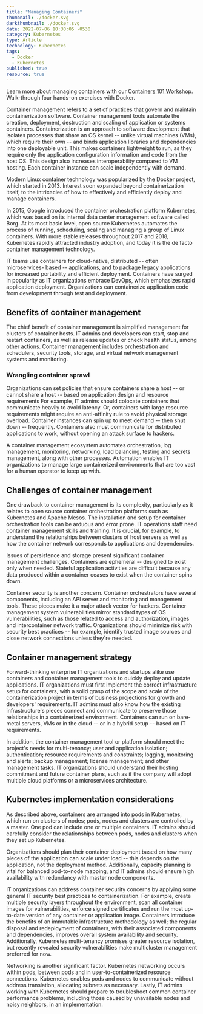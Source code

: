 ```yaml
---
title: "Managing Containers"
thumbnail: ./docker.svg
darkthumbnail: ./docker.svg
date: 2022-07-06 10:30:05 -0530
category: Kubernetes
type: Article
technology: Kubernetes
tags:
  - Docker
  - Kubernetes
published: true
resource: true
---
```



<ResourcesWrapper>
<div className="intro">
  <p>Learn more about managing containers with our <a className="blog" href="https://github.com/khulnasoft/containers-101-workshop">Containers 101 Workshop</a>. Walk-through four hands-on exercises with Docker.</p>
</div>

<p>
  Container management refers to a set of practices that govern and maintain
  containerization software. Container management tools automate the creation,
  deployment, destruction and scaling of application or systems containers.
  Containerization is an approach to software development that isolates
  processes that share an OS kernel -- unlike virtual machines (VMs), which
  require their own -- and binds application libraries and dependencies into one
  deployable unit. This makes containers lightweight to run, as they require
  only the application configuration information and code from the host OS. This
  design also increases interoperability compared to VM hosting. Each container
  instance can scale independently with demand.
</p>
<p>
  Modern Linux container technology was popularized by the Docker project, which
  started in 2013. Interest soon expanded beyond containerization itself, to the
  intricacies of how to effectively and efficiently deploy and manage
  containers.
</p>
<p>
  In 2015, Google introduced the container orchestration platform Kubernetes,
  which was based on its internal data center management software called Borg.
  At its most basic level, open source Kubernetes automates the process of
  running, scheduling, scaling and managing a group of Linux containers. With
  more stable releases throughout 2017 and 2018, Kubernetes rapidly attracted
  industry adoption, and today it is the de facto container management
  technology.
</p>
<p>
  IT teams use containers for cloud-native, distributed -- often microservices-
  based -- applications, and to package legacy applications for increased
  portability and efficient deployment. Containers have surged in popularity as
  IT organizations embrace DevOps, which emphasizes rapid application
  deployment. Organizations can containerize application code from development
  through test and deployment.
</p>
<h2>Benefits of container management</h2>
<p>
  The chief benefit of container management is simplified management for
  clusters of container hosts. IT admins and developers can start, stop and
  restart containers, as well as release updates or check health status, among
  other actions. Container management includes orchestration and schedulers,
  security tools, storage, and virtual network management systems and
  monitoring.
</p>

<h3>Wrangling container sprawl</h3>
<p>
  Organizations can set policies that ensure containers share a host -- or
  cannot share a host -- based on application design and resource requirements
  For example, IT admins should colocate containers that communicate heavily to
  avoid latency. Or, containers with large resource requirements might require
  an anti-affinity rule to avoid physical storage overload. Container instances
  can spin up to meet demand -- then shut down -- frequently. Containers also
  must communicate for distributed applications to work, without opening an
  attack surface to hackers.
</p>
<p>
  A container management ecosystem automates orchestration, log management,
  monitoring, networking, load balancing, testing and secrets management, along
  with other processes. Automation enables IT organizations to manage large
  containerized environments that are too vast for a human operator to keep up
  with.
</p>

<h2>Challenges of container management</h2>
<p>
  One drawback to container management is its complexity, particularly as it
  relates to open source container orchestration platforms such as Kubernetes
  and Apache Mesos. The installation and setup for container orchestration tools
  can be arduous and error prone. IT operations staff need container management
  skills and training. It is crucial, for example, to understand the
  relationships between clusters of host servers as well as how the container
  network corresponds to applications and dependencies.
</p>
<p>
  Issues of persistence and storage present significant container management
  challenges. Containers are ephemeral -- designed to exist only when needed.
  Stateful application activities are difficult because any data produced within
  a container ceases to exist when the container spins down.
</p>
<p>
  Container security is another concern. Container orchestrators have several
  components, including an API server and monitoring and management tools. These
  pieces make it a major attack vector for hackers. Container management system
  vulnerabilities mirror standard types of OS vulnerabilities, such as those
  related to access and authorization, images and intercontainer network
  traffic. Organizations should minimize risk with security best practices --
  for example, identify trusted image sources and close network connections
  unless they're needed.
</p>
<h2>Container management strategy</h2>
<p>
  Forward-thinking enterprise IT organizations and startups alike use containers
  and container management tools to quickly deploy and update applications. IT
  organizations must first implement the correct infrastructure setup for
  containers, with a solid grasp of the scope and scale of the containerization
  project in terms of business projections for growth and developers'
  requirements. IT admins must also know how the existing infrastructure's
  pieces connect and communicate to preserve those relationships in a
  containerized environment. Containers can run on bare-metal servers, VMs or in
  the cloud -- or in a hybrid setup -- based on IT requirements.
</p>
<p>
  In addition, the container management tool or platform should meet the
  project's needs for multi-tenancy; user and application isolation;
  authentication; resource requirements and constraints; logging, monitoring and
  alerts; backup management; license management; and other management tasks. IT
  organizations should understand their hosting commitment and future container
  plans, such as if the company will adopt multiple cloud platforms or a
  microservices architecture.
</p>
<h2>Kubernetes implementation considerations</h2>
<p>
  As described above, containers are arranged into pods in Kubernetes, which run
  on clusters of nodes; pods, nodes and clusters are controlled by a master. One
  pod can include one or multiple containers. IT admins should carefully
  consider the relationships between pods, nodes and clusters when they set up
  Kubernetes.
</p>
<p>
  Organizations should plan their container deployment based on how many pieces
  of the application can scale under load -- this depends on the application,
  not the deployment method. Additionally, capacity planning is vital for
  balanced pod-to-node mapping, and IT admins should ensure high availability
  with redundancy with master node components.
</p>
<p>
  IT organizations can address container security concerns by applying some
  general IT security best practices to containerization. For example, create
  multiple security layers throughout the environment, scan all container images
  for vulnerabilities, enforce signed certificates and run the most up-to-date
  version of any container or application image. Containers introduce the
  benefits of an immutable infrastructure methodology as well; the regular
  disposal and redeployment of containers, with their associated components and
  dependencies, improves overall system availability and security. Additionally,
  Kubernetes multi-tenancy promises greater resource isolation, but recently
  revealed security vulnerabilities make multicluster management preferred for
  now.
</p>
<p>
  Networking is another significant factor. Kubernetes networking occurs within
  pods, between pods and in user-to-containerized resource connections.
  Kubernetes enables pods and nodes to communicate without address translation,
  allocating subnets as necessary. Lastly, IT admins working with Kubernetes
  should prepare to troubleshoot common container performance problems,
  including those caused by unavailable nodes and noisy neighbors, in an
  implementation.
</p>

</ResourcesWrapper>
